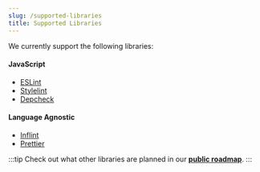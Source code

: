 ```yaml
---
slug: /supported-libraries
title: Supported Libraries
---
```


We currently support the following libraries:

#### JavaScript

-   [ESLint](https://eslint.org/)
-   [Stylelint](https://stylelint.io/)
-   [Depcheck](https://github.com/depcheck/depcheck)

#### Language Agnostic

-   [Inflint](https://github.com/Exlint/Inflint)
-   [Prettier](https://prettier.io/)

:::tip
Check out what other libraries are planned in our [**public roadmap**](exlint.notion.site).
:::

